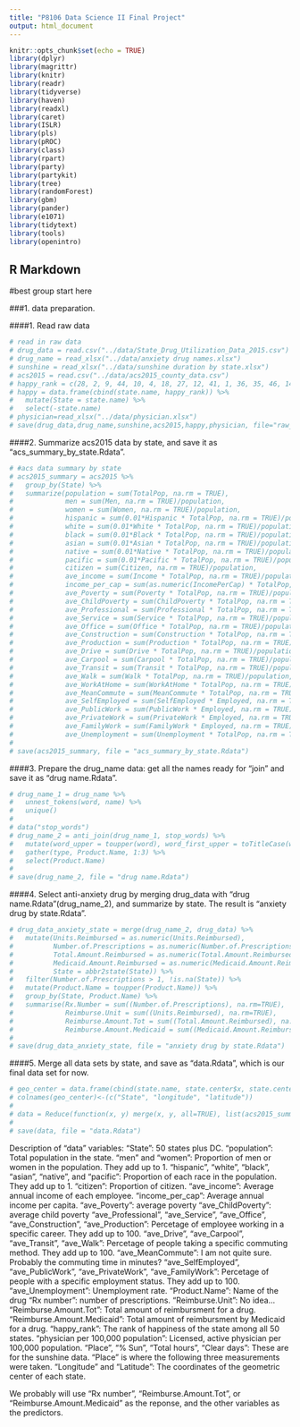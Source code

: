 ```yaml
---
title: "P8106 Data Science II Final Project"
output: html_document
---
```


```r
knitr::opts_chunk$set(echo = TRUE)
library(dplyr)
library(magrittr)
library(knitr)
library(readr)
library(tidyverse)
library(haven)
library(readxl)
library(caret)
library(ISLR)
library(pls)
library(pROC)
library(class)
library(rpart)
library(party)
library(partykit)
library(tree)
library(randomForest)
library(gbm)
library(pander)
library(e1071)
library(tidytext)
library(tools)
library(openintro)
```

## R Markdown

#best group start here 

###1. data preparation.

####1. Read raw data
```r
# read in raw data
# drug_data = read.csv("../data/State_Drug_Utilization_Data_2015.csv")
# drug_name = read_xlsx("../data/anxiety drug names.xlsx")
# sunshine = read_xlsx("../data/sunshine duration by state.xlsx")
# acs2015 = read.csv("../data/acs2015_county_data.csv")
# happy_rank = c(28, 2, 9, 44, 10, 4, 18, 27, 12, 41, 1, 36, 35, 46, 14, 25, 49, 42, 22, 34, 30, 39, 7, 43, 45, 3, 20, 38, 21, 32, 16, 40, 23, 15, 47, 48, 31, 33, 26, 19, 6, 37, 11, 8, 29, 17, 24, 50, 13, 5)
# happy = data.frame(cbind(state.name, happy_rank)) %>%
#   mutate(State = state.name) %>%
#   select(-state.name)
# physician=read_xlsx("../data/physician.xlsx")
# save(drug_data,drug_name,sunshine,acs2015,happy,physician, file="raw_data.Rdata")
```

####2. Summarize acs2015 data by state, and save it as "acs_summary_by_state.Rdata".
```r
# #acs data summary by state
# acs2015_summary = acs2015 %>%
#   group_by(State) %>%
#   summarize(population = sum(TotalPop, na.rm = TRUE), 
#             men = sum(Men, na.rm = TRUE)/population,
#             women = sum(Women, na.rm = TRUE)/population,
#             hispanic = sum(0.01*Hispanic * TotalPop, na.rm = TRUE)/population,
#             white = sum(0.01*White * TotalPop, na.rm = TRUE)/population,
#             black = sum(0.01*Black * TotalPop, na.rm = TRUE)/population,
#             asian = sum(0.01*Asian * TotalPop, na.rm = TRUE)/population,
#             native = sum(0.01*Native * TotalPop, na.rm = TRUE)/population,
#             pacific = sum(0.01*Pacific * TotalPop, na.rm = TRUE)/population,
#             citizen = sum(Citizen, na.rm = TRUE)/population,
#             ave_income = sum(Income * TotalPop, na.rm = TRUE)/population,
#             income_per_cap = sum(as.numeric(IncomePerCap) * TotalPop, na.rm = TRUE)/population,
#             ave_Poverty = sum(Poverty * TotalPop, na.rm = TRUE)/population,
#             ave_ChildPoverty = sum(ChildPoverty * TotalPop, na.rm = TRUE)/population,
#             ave_Professional = sum(Professional * TotalPop, na.rm = TRUE)/population,
#             ave_Service = sum(Service * TotalPop, na.rm = TRUE)/population,
#             ave_Office = sum(Office * TotalPop, na.rm = TRUE)/population,
#             ave_Construction = sum(Construction * TotalPop, na.rm = TRUE)/population,
#             ave_Production = sum(Production * TotalPop, na.rm = TRUE)/population,
#             ave_Drive = sum(Drive * TotalPop, na.rm = TRUE)/population,
#             ave_Carpool = sum(Carpool * TotalPop, na.rm = TRUE)/population,
#             ave_Transit = sum(Transit * TotalPop, na.rm = TRUE)/population,
#             ave_Walk = sum(Walk * TotalPop, na.rm = TRUE)/population,
#             ave_WorkAtHome = sum(WorkAtHome * TotalPop, na.rm = TRUE)/population,
#             ave_MeanCommute = sum(MeanCommute * TotalPop, na.rm = TRUE)/population,
#             ave_SelfEmployed = sum(SelfEmployed * Employed, na.rm = TRUE)/sum(Employed),
#             ave_PublicWork = sum(PublicWork * Employed, na.rm = TRUE)/sum(Employed),
#             ave_PrivateWork = sum(PrivateWork * Employed, na.rm = TRUE)/sum(Employed),
#             ave_FamilyWork = sum(FamilyWork * Employed, na.rm = TRUE)/sum(Employed),
#             ave_Unemployment = sum(Unemployment * TotalPop, na.rm = TRUE)/population)
# 
# save(acs2015_summary, file = "acs_summary_by_state.Rdata")
```

####3. Prepare the drug_name data: get all the names ready for "join" and save it as "drug name.Rdata".
```r
# drug_name_1 = drug_name %>%
#   unnest_tokens(word, name) %>%
#   unique()
# 
# data("stop_words")
# drug_name_2 = anti_join(drug_name_1, stop_words) %>%
#   mutate(word_upper = toupper(word), word_first_upper = toTitleCase(word)) %>%
#   gather(type, Product.Name, 1:3) %>%
#   select(Product.Name)
# 
# save(drug_name_2, file = "drug name.Rdata")
```

####4. Select anti-anxiety drug by merging drug_data with "drug name.Rdata"(drug_name_2), and summarize by state. The result is "anxiety drug by state.Rdata".
```r
# drug_data_anxiety_state = merge(drug_name_2, drug_data) %>%
#   mutate(Units.Reimbursed = as.numeric(Units.Reimbursed),
#          Number.of.Prescriptions = as.numeric(Number.of.Prescriptions),
#          Total.Amount.Reimbursed = as.numeric(Total.Amount.Reimbursed),
#          Medicaid.Amount.Reimbursed = as.numeric(Medicaid.Amount.Reimbursed),
#          State = abbr2state(State)) %>%
#   filter(Number.of.Prescriptions > 1, !is.na(State)) %>%
#   mutate(Product.Name = toupper(Product.Name)) %>%
#   group_by(State, Product.Name) %>%
#   summarise(Rx.Number = sum((Number.of.Prescriptions), na.rm=TRUE),
#             Reimburse.Unit = sum((Units.Reimbursed), na.rm=TRUE),
#             Reimburse.Amount.Tot = sum((Total.Amount.Reimbursed), na.rm=TRUE),
#             Reimburse.Amount.Medicaid = sum((Medicaid.Amount.Reimbursed), na.rm=TRUE))
# 
# save(drug_data_anxiety_state, file = "anxiety drug by state.Rdata")
```

####5. Merge all data sets by state, and save as "data.Rdata", which is our final data set for now.
```r
# geo_center = data.frame(cbind(state.name, state.center$x, state.center$y))
# colnames(geo_center)<-(c("State", "longitude", "latitude"))
# 
# data = Reduce(function(x, y) merge(x, y, all=TRUE), list(acs2015_summary, drug_data_anxiety_state, happy, physician, sunshine, geo_center)) 
# 
# save(data, file = "data.Rdata")
```

Description of "data" variables:
"State": 50 states plus DC.
"population": Total population in the state.
"men" and "women": Proportion of men or women in the population. They add up to 1.
"hispanic", "white", "black", "asian", "native", and "pacific": Proportion of each race in the population. They add up to 1.
"citizen": Proportion of citizen.
"ave_income": Average annual income of each employee.
"income_per_cap": Average annual income per capita.
"ave_Poverty": average poverty
"ave_ChildPoverty": average child poverty
"ave_Professional", "ave_Service", "ave_Office", "ave_Construction", "ave_Production": Percetage of employee working in a specific career. They add up to 100.
"ave_Drive", "ave_Carpool", "ave_Transit", "ave_Walk": Percetage of people taking a specific commuting method. They add up to 100.
"ave_MeanCommute": I am not quite sure. Probably the commuting time in minutes?
"ave_SelfEmployed", "ave_PublicWork", "ave_PrivateWork", "ave_FamilyWork": Percetage of people with a specific employment status. They add up to 100.
"ave_Unemployment": Unemployment rate.
"Product.Name": Name of the drug
"Rx number": number of prescriptions.
"Reimburse.Unit": No idea...
"Reimburse.Amount.Tot": Total amount of reimbursment for a drug.
"Reimburse.Amount.Medicaid": Total amount of reimbursment by Medicaid for a drug.
"happy_rank": The rank of happiness of the state among all 50 states.
"physician per 100,000 population": Licensed, active physician per 100,000 population.
"Place", "% Sun", "Total hours", "Clear days": These are for the sunshine data. "Place" is where the following three measurements were taken.
"Longitude" and "Latitude": The coordinates of the geometric center of each state.


We probably will use "Rx number", "Reimburse.Amount.Tot", or "Reimburse.Amount.Medicaid" as the reponse, and the other variables as the predictors.







